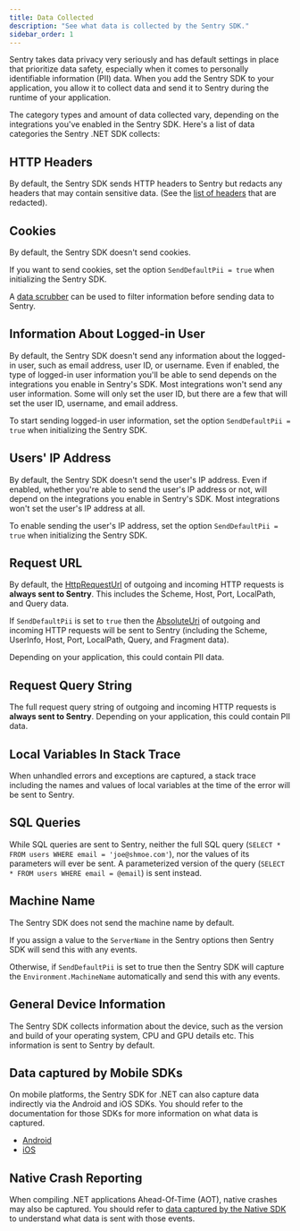 ```yaml
---
title: Data Collected
description: "See what data is collected by the Sentry SDK."
sidebar_order: 1
---
```


Sentry takes data privacy very seriously and has default settings in place that prioritize data safety, especially when it comes to personally identifiable information (PII) data. When you add the Sentry SDK to your application, you allow it to collect data and send it to Sentry during the runtime of your application.

The category types and amount of data collected vary, depending on the integrations you've enabled in the Sentry SDK. Here's a list of data categories the Sentry .NET SDK collects:

## HTTP Headers

By default, the Sentry SDK sends HTTP headers to Sentry but redacts any headers that may contain sensitive data. (See the [list of headers](https://github.com/getsentry/sentry-dotnet/blob/main/src/Sentry/Internal/RedactedHeaders.cs#L7) that are redacted).

## Cookies

By default, the Sentry SDK doesn't send cookies.

If you want to send cookies, set the option `SendDefaultPii = true` when initializing the Sentry SDK.

A [data scrubber](/platforms/dotnet/data-management/sensitive-data/) can be used to filter information before sending data to Sentry.

## Information About Logged-in User

By default, the Sentry SDK doesn't send any information about the logged-in user, such as email address, user ID, or username. Even if enabled, the type of logged-in user information you'll be able to send depends on the integrations you enable in Sentry's SDK. Most integrations won't send any user information. Some will only set the user ID, but there are a few that will set the user ID, username, and email address.

To start sending logged-in user information, set the option `SendDefaultPii = true` when initializing the Sentry SDK.

## Users' IP Address

By default, the Sentry SDK doesn't send the user's IP address. Even if enabled, whether you're able to send the user's IP address or not, will depend on the integrations you enable in Sentry's SDK. Most integrations won't set the user's IP address at all.

To enable sending the user's IP address, set the option `SendDefaultPii = true` when initializing the Sentry SDK.

## Request URL

By default, the [HttpRequestUrl](https://learn.microsoft.com/en-us/dotnet/api/System.UriComponents) of outgoing and incoming HTTP requests is **always sent to Sentry**. This includes the Scheme, Host, Port, LocalPath, and Query data.

If `SendDefaultPii` is set to `true` then the [AbsoluteUri](https://learn.microsoft.com/en-us/dotnet/api/System.UriComponents) of outgoing and incoming HTTP requests will be sent to Sentry (including the Scheme, UserInfo, Host, Port, LocalPath, Query, and Fragment data).

Depending on your application, this could contain PII data.

## Request Query String

The full request query string of outgoing and incoming HTTP requests is **always sent to Sentry**. Depending on your application, this could contain PII data.

## Local Variables In Stack Trace

When unhandled errors and exceptions are captured, a stack trace including the names and values of local variables at the time of the error will be sent to Sentry.

## SQL Queries

While SQL queries are sent to Sentry, neither the full SQL query (`SELECT * FROM users WHERE email = 'joe@shmoe.com'`), nor the values of its parameters will ever be sent. A parameterized version of the query (`SELECT * FROM users WHERE email = @email`) is sent instead.

## Machine Name

The Sentry SDK does not send the machine name by default.

If you assign a value to the `ServerName` in the Sentry options then Sentry SDK will send this with any events.

Otherwise, if `SendDefaultPii` is set to true then the Sentry SDK will capture the `Environment.MachineName` automatically and send this with any events.

## General Device Information

The Sentry SDK collects information about the device, such as the version and build of your operating system, CPU and GPU details etc. This information is sent to Sentry by default.

## Data captured by Mobile SDKs

On mobile platforms, the Sentry SDK for .NET can also capture data indirectly via the Android and iOS SDKs. You should refer to the documentation for those SDKs for more information on what data is captured.

- [Android](/platforms/android/data-management/data-collected/)
- [iOS](/platforms/apple/data-management/data-collected/)

## Native Crash Reporting

When compiling .NET applications Ahead-Of-Time (AOT), native crashes may also be captured. You should refer to [data captured by the Native SDK](/platforms/native/data-management/data-collected/) to understand what data is sent with those events.
